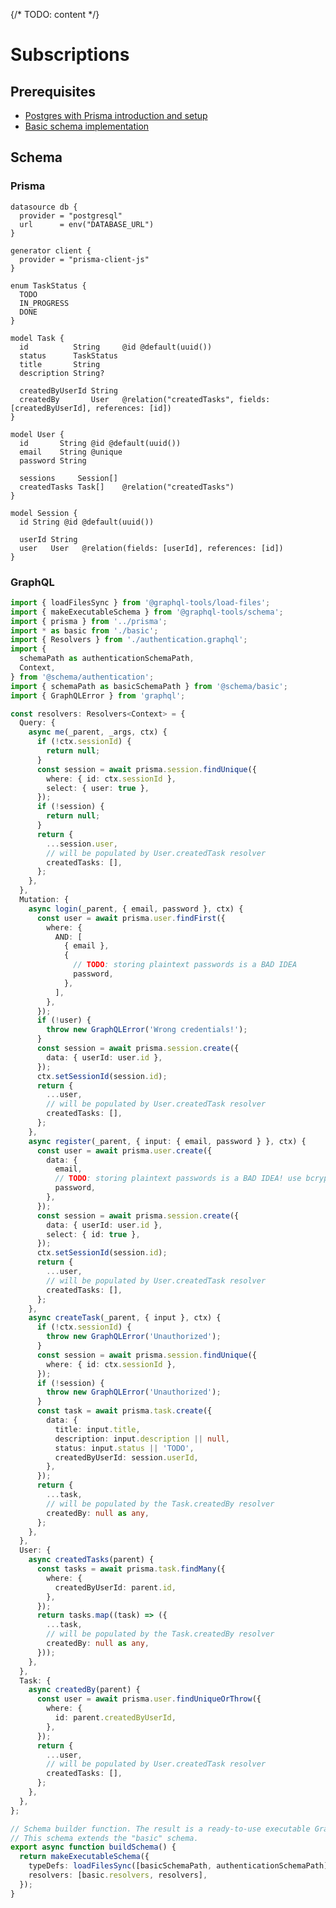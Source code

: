 {/* TODO: content */}

# Subscriptions

## Prerequisites

- [Postgres with Prisma introduction and setup](introduction)
- [Basic schema implementation](basic)

## Schema

### Prisma

```prisma filename="examples/database/postgres-with-prisma/prisma/authentication.prisma"
datasource db {
  provider = "postgresql"
  url      = env("DATABASE_URL")
}

generator client {
  provider = "prisma-client-js"
}

enum TaskStatus {
  TODO
  IN_PROGRESS
  DONE
}

model Task {
  id          String     @id @default(uuid())
  status      TaskStatus
  title       String
  description String?

  createdByUserId String
  createdBy       User   @relation("createdTasks", fields: [createdByUserId], references: [id])
}

model User {
  id       String @id @default(uuid())
  email    String @unique
  password String

  sessions     Session[]
  createdTasks Task[]    @relation("createdTasks")
}

model Session {
  id String @id @default(uuid())

  userId String
  user   User   @relation(fields: [userId], references: [id])
}
```

### GraphQL

```ts filename="examples/database/postgres-with-prisma/schema/authentication.ts"
import { loadFilesSync } from '@graphql-tools/load-files';
import { makeExecutableSchema } from '@graphql-tools/schema';
import { prisma } from '../prisma';
import * as basic from './basic';
import { Resolvers } from './authentication.graphql';
import {
  schemaPath as authenticationSchemaPath,
  Context,
} from '@schema/authentication';
import { schemaPath as basicSchemaPath } from '@schema/basic';
import { GraphQLError } from 'graphql';

const resolvers: Resolvers<Context> = {
  Query: {
    async me(_parent, _args, ctx) {
      if (!ctx.sessionId) {
        return null;
      }
      const session = await prisma.session.findUnique({
        where: { id: ctx.sessionId },
        select: { user: true },
      });
      if (!session) {
        return null;
      }
      return {
        ...session.user,
        // will be populated by User.createdTask resolver
        createdTasks: [],
      };
    },
  },
  Mutation: {
    async login(_parent, { email, password }, ctx) {
      const user = await prisma.user.findFirst({
        where: {
          AND: [
            { email },
            {
              // TODO: storing plaintext passwords is a BAD IDEA
              password,
            },
          ],
        },
      });
      if (!user) {
        throw new GraphQLError('Wrong credentials!');
      }
      const session = await prisma.session.create({
        data: { userId: user.id },
      });
      ctx.setSessionId(session.id);
      return {
        ...user,
        // will be populated by User.createdTask resolver
        createdTasks: [],
      };
    },
    async register(_parent, { input: { email, password } }, ctx) {
      const user = await prisma.user.create({
        data: {
          email,
          // TODO: storing plaintext passwords is a BAD IDEA! use bcrypt instead
          password,
        },
      });
      const session = await prisma.session.create({
        data: { userId: user.id },
        select: { id: true },
      });
      ctx.setSessionId(session.id);
      return {
        ...user,
        // will be populated by User.createdTask resolver
        createdTasks: [],
      };
    },
    async createTask(_parent, { input }, ctx) {
      if (!ctx.sessionId) {
        throw new GraphQLError('Unauthorized');
      }
      const session = await prisma.session.findUnique({
        where: { id: ctx.sessionId },
      });
      if (!session) {
        throw new GraphQLError('Unauthorized');
      }
      const task = await prisma.task.create({
        data: {
          title: input.title,
          description: input.description || null,
          status: input.status || 'TODO',
          createdByUserId: session.userId,
        },
      });
      return {
        ...task,
        // will be populated by the Task.createdBy resolver
        createdBy: null as any,
      };
    },
  },
  User: {
    async createdTasks(parent) {
      const tasks = await prisma.task.findMany({
        where: {
          createdByUserId: parent.id,
        },
      });
      return tasks.map((task) => ({
        ...task,
        // will be populated by the Task.createdBy resolver
        createdBy: null as any,
      }));
    },
  },
  Task: {
    async createdBy(parent) {
      const user = await prisma.user.findUniqueOrThrow({
        where: {
          id: parent.createdByUserId,
        },
      });
      return {
        ...user,
        // will be populated by User.createdTask resolver
        createdTasks: [],
      };
    },
  },
};

// Schema builder function. The result is a ready-to-use executable GraphQL schema.
// This schema extends the "basic" schema.
export async function buildSchema() {
  return makeExecutableSchema({
    typeDefs: loadFilesSync([basicSchemaPath, authenticationSchemaPath]),
    resolvers: [basic.resolvers, resolvers],
  });
}
```
